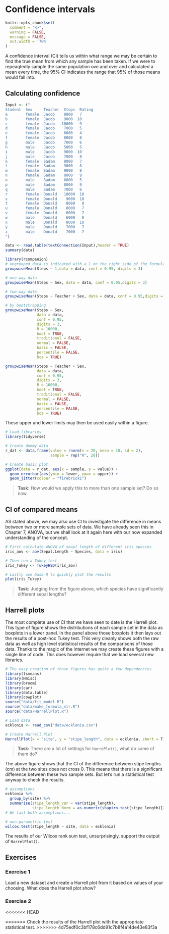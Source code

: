# Confidence intervals


```r
knitr::opts_chunk$set(
  comment = "R>", 
  warning = FALSE, 
  message = FALSE,
  out.width = '70%'
)
```

A confidence interval (CI) tells us within what range we may be certain to find the true mean from which any sample has been taken. If we were to repeaqtedly sample the same population ove and over and calculated a mean every time, the 95% CI indicates the range that 95% of those means would fall into.

## Calculating confidence

```r
Input <- ("
Student  Sex     Teacher  Steps  Rating
a        female  Jacob    8000   7
b        female  Jacob    9000  10
c        female  Jacob   10000   9
d        female  Jacob    7000   5
e        female  Jacob    6000   4
f        female  Jacob    8000   8
g        male    Jacob    7000   6
h        male    Jacob    5000   5
i        male    Jacob    9000  10
j        male    Jacob    7000   8
k        female  Sadam    8000   7
l        female  Sadam    9000   8
m        female  Sadam    9000   8
n        female  Sadam    8000   9
o        male    Sadam    6000   5
p        male    Sadam    8000   9
q        male    Sadam    7000   6
r        female  Donald   10000  10
s        female  Donald    9000  10
t        female  Donald    8000   8
u        female  Donald    8000   7
v        female  Donald    6000   7
w        male    Donald    6000   8
x        male    Donald    8000  10
y        male    Donald    7000   7
z        male    Donald    7000   7
")

data <- read.table(textConnection(Input),header = TRUE)
summary(data)
```

```r
library(rcompanion)
# ungrouped data is indicated with a 1 on the right side of the formula, or the group = NULL argument.
groupwiseMean(Steps ~ 1,data = data, conf = 0.95, digits = 3)

# one-way data
groupwiseMean(Steps ~ Sex, data = data, conf = 0.95,digits = 3)

# two-way data
groupwiseMean(Steps ~ Teacher + Sex, data = data, conf = 0.95,digits = 3)
```

```r
# by bootstrapping
groupwiseMean(Steps ~ Sex,
              data = data,
              conf = 0.95,
              digits = 3,
              R = 10000,
              boot = TRUE,
              traditional = FALSE,
              normal = FALSE,
              basic = FALSE,
              percentile = FALSE,
              bca = TRUE)

groupwiseMean(Steps ~ Teacher + Sex,
              data = data,
              conf = 0.95,
              digits = 3,
              R = 10000,
              boot = TRUE,
              traditional = FALSE,
              normal = FALSE,
              basic = FALSE,
              percentile = FALSE,
              bca = TRUE)
```
These upper and lower limits may then be used easily within a figure.

```r
# Load libraries
library(tidyverse)

# Create dummy data
r_dat <- data.frame(value = rnorm(n = 20, mean = 10, sd = 2),
                    sample = rep("A", 20))

# Create basic plot
ggplot(data = r_dat, aes(x = sample, y = value)) +
  geom_errorbar(aes(ymin = lower, ymax = upper)) +
  geom_jitter(colour = "firebrick1")
```

> **Task:** How would we apply this to more than one sample set? Do so now.

## CI of compared means

AS stated above, we may also use CI to investigate the difference in means between two or more sample sets of data. We have already seen this in Chapter 7, ANOVA, but we shall look at it again here with our now expanded understanding of the concept.

```r
# First calculate ANOVA of seapl length of different iris species
iris_aov <- aov(Sepal.Length ~ Species, data = iris)

# Then run a Tukey test
iris_Tukey <- TukeyHSD(iris_aov)

# Lastly use base R to quickly plot the results
plot(iris_Tukey)
```

> **Task:** Judging from the figure above, which species have significantly different sepal lengths?

## Harrell plots

The most complete use of CI that we have seen to date is the Harrell plot. This type of figure shows the distributions of each sample set in the data as boxplots in a lower panel. In the panel above those boxplots it then lays out the results of a post-hoc Tukey test. This very cleanly shows both the raw data as well as high level statistical results of the comparisons of those data. Thanks to the magic of the Internet we may create these figures with a single line of code. This does however require that we load several new libraries.

```r
# The easy creation of these figures has quite a few dependencies
library(lsmeans)
library(Hmisc)
library(broom)
library(car)
library(data.table)
library(cowplot)
source("data/fit_model.R")
source("data/make_formula_str.R")
source("data/HarrellPlot.R")

# Load data
ecklonia <- read_csv("data/ecklonia.csv")

# Create Harrell Plot
HarrellPlot(x = "site", y = "stipe_length", data = ecklonia, short = T)[1]
```

> **Task:** There are a lot of settings for `HarrePlot()`, what do some of them do?

The above figure shows that the CI of the difference between stipe lengths (cm) at the two sites does not cross 0. This means that there is a significant difference between these two sample sets. But let's run a statistical test anyway to check the results.

```r
# assumptions
ecklonia %>% 
  group_by(site) %>% 
  summarise(stipe_length_var = var(stipe_length),
            stipe_length_Norm = as.numeric(shapiro.test(stipe_length)[2]))
# We fail both assumptions...

# non-parametric test
wilcox.test(stipe_length ~ site, data = ecklonia)
```

The results of our Wilcox rank sum test, unsurprisingly, support the output of `HarrelPlot()`.

## Exercises

### Exercise 1

Load a new dataset and create a Harrell plot from it based on values of your choosing. What does the Harrell plot show?

### Exercise 2

<<<<<<< HEAD

=======
Check the results of the Harrell plot with the appropriate statistical test.
>>>>>>> 4d75edf0c3bf178c6dd91c7b8f4a14de43e83f3a
